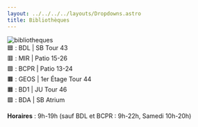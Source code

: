 ```yaml
---
layout: ../../../../layouts/Dropdowns.astro
title: Bibliothèques
---
```

![bibliotheques](/assets/plans/bibliotheques.png)  
🟦 : BDL | SB Tour 43  
🟥 : MIR | Patio 15-26  
🟩 : BCPR | Patio 13-24  
🟫 : GEOS | 1er Étage Tour 44  
🟧 : BD1 | JU Tour 46  
🟪 : BDA | SB Atrium

**Horaires** : 9h-19h (sauf BDL et BCPR : 9h-22h, Samedi 10h-20h)